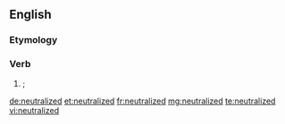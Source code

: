 ==English==

===Etymology===
{{suffix|neutralize|ed}}

===Verb===
{{infl|en|verb form}}

# {{American spelling}} {{alternative spelling of|{{l|en|neutralised}}|nodot=t}}; {{past of|{{l|en|neutralize}}|nocap=t}}

[[de:neutralized]]
[[et:neutralized]]
[[fr:neutralized]]
[[mg:neutralized]]
[[te:neutralized]]
[[vi:neutralized]]
